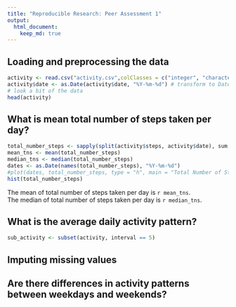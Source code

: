 ```yaml
---
title: "Reproducible Research: Peer Assessment 1"
output: 
  html_document:
    keep_md: true
---
```



## Loading and preprocessing the data
```r
activity <- read.csv("activity.csv",colClasses = c("integer", "character", "character"))
activity$date <- as.Date(activity$date, "%Y-%m-%d") # transform to Date
# look a bit of the data
head(activity)
```

## What is mean total number of steps taken per day?
```r
total_number_steps <- sapply(split(activity$steps, activity$date), sum, na.rm = TRUE)
mean_tns <- mean(total_number_steps)
median_tns <- median(total_number_steps)
dates <- as.Date(names(total_number_steps), "%Y-%m-%d")
#plot(dates, total_number_steps, type = "h", main = "Total Number of Steps Taken Each Day (2012)")
hist(total_number_steps)
```

The mean of total number of steps taken per day is `r mean_tns`.  
The median of total number of steps taken per day is `r median_tns`.

## What is the average daily activity pattern?
```r
sub_activity <- subset(activity, interval == 5)
```


## Imputing missing values



## Are there differences in activity patterns between weekdays and weekends?
